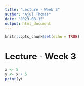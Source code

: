 ```yaml
---
title: "Lecture - Week 3"
author: "Ajul Thomas"
date: "2023-08-15"
output: html_document
---
```


```r
knitr::opts_chunk$set(echo = TRUE)
```

# Lecture - Week 3

```r

x <- 5
y <- x + 5
print(y)

```


